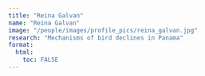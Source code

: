 ```yaml
---
title: "Reina Galvan"
name: "Reina Galvan"
image: "/people/images/profile_pics/reina_galvan.jpg"
research: "Mechanisms of bird declines in Panama"
format:
  html:
    toc: FALSE
---
```


